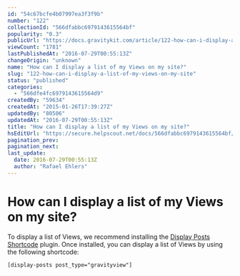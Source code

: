 ```yaml
---
id: "54c67bcfe4b07997ea3f3f9b"
number: "122"
collectionId: "566dfabbc6979143615564bf"
popularity: "0.3"
publicUrl: "https://docs.gravitykit.com/article/122-how-can-i-display-a-list-of-my-views-on-my-site"
viewCount: "1781"
lastPublishedAt: "2016-07-29T00:55:13Z"
changeOrigin: "unknown"
name: "How can I display a list of my Views on my site?"
slug: "122-how-can-i-display-a-list-of-my-views-on-my-site"
status: "published"
categories: 
  - "566dfe4fc6979143615564d9"
createdBy: "59634"
createdAt: "2015-01-26T17:39:27Z"
updatedBy: "80506"
updatedAt: "2016-07-29T00:55:13Z"
title: "How can I display a list of my Views on my site?"
hsEditUrl: "https://secure.helpscout.net/docs/566dfabbc6979143615564bf/article/54c67bcfe4b07997ea3f3f9b"
pagination_prev: 
pagination_next: 
last_update:
  date: 2016-07-29T00:55:13Z
  author: "Rafael Ehlers"
---
```


# How can I display a list of my Views on my site?

To display a list of Views, we recommend installing the [Display Posts Shortcode](https://wordpress.org/plugins/display-posts-shortcode/) plugin. Once installed, you can display a list of Views by using the following shortcode:

`[display-posts post_type="gravityview"]`